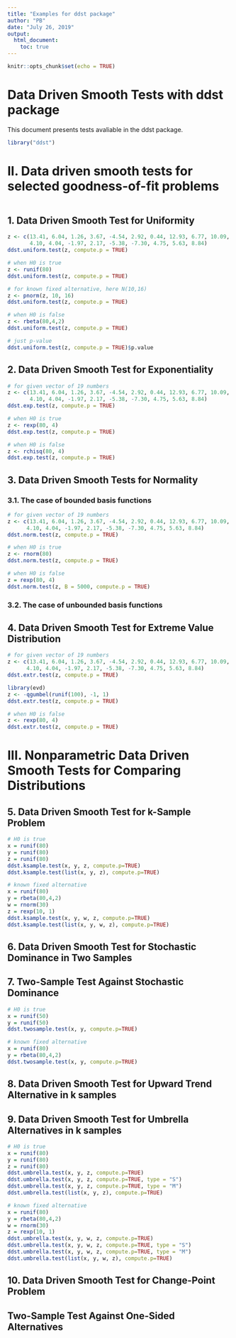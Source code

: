 ```yaml
---
title: "Examples for ddst package"
author: "PB"
date: "July 26, 2019"
output: 
  html_document:
    toc: true
---
```


```r
knitr::opts_chunk$set(echo = TRUE)
```

# Data Driven Smooth Tests with ddst package

This document presents tests avaliable in the ddst package.

```r
library("ddst")
```

# II. Data driven smooth tests for selected goodness-of-fit problems

```r
```

## 1. Data Driven Smooth Test for Uniformity

```r
z <- c(13.41, 6.04, 1.26, 3.67, -4.54, 2.92, 0.44, 12.93, 6.77, 10.09,
       4.10, 4.04, -1.97, 2.17, -5.38, -7.30, 4.75, 5.63, 8.84)
ddst.uniform.test(z, compute.p = TRUE)

# when H0 is true
z <- runif(80)
ddst.uniform.test(z, compute.p = TRUE)

# for known fixed alternative, here N(10,16)
z <- pnorm(z, 10, 16)
ddst.uniform.test(z, compute.p = TRUE)

# when H0 is false
z <- rbeta(80,4,2)
ddst.uniform.test(z, compute.p = TRUE)

# just p-value
ddst.uniform.test(z, compute.p = TRUE)$p.value
```
## 2. Data Driven Smooth Test for Exponentiality

```r
# for given vector of 19 numbers
z <- c(13.41, 6.04, 1.26, 3.67, -4.54, 2.92, 0.44, 12.93, 6.77, 10.09,
       4.10, 4.04, -1.97, 2.17, -5.38, -7.30, 4.75, 5.63, 8.84)
ddst.exp.test(z, compute.p = TRUE)

# when H0 is true
z <- rexp(80, 4)
ddst.exp.test(z, compute.p = TRUE)

# when H0 is false
z <- rchisq(80, 4)
ddst.exp.test(z, compute.p = TRUE)

```

## 3. Data Driven Smooth Tests for Normality


### 3.1. The case of bounded basis functions

```r
# for given vector of 19 numbers
z <- c(13.41, 6.04, 1.26, 3.67, -4.54, 2.92, 0.44, 12.93, 6.77, 10.09,
      4.10, 4.04, -1.97, 2.17, -5.38, -7.30, 4.75, 5.63, 8.84)
ddst.norm.test(z, compute.p = TRUE)

# when H0 is true
z <- rnorm(80)
ddst.norm.test(z, compute.p = TRUE)

# when H0 is false
z = rexp(80, 4)
ddst.norm.test(z, B = 5000, compute.p = TRUE)

```

### 3.2. The case of unbounded basis functions



## 4. Data Driven Smooth Test for Extreme Value Distribution


```r
# for given vector of 19 numbers
z <- c(13.41, 6.04, 1.26, 3.67, -4.54, 2.92, 0.44, 12.93, 6.77, 10.09,
      4.10, 4.04, -1.97, 2.17, -5.38, -7.30, 4.75, 5.63, 8.84)
ddst.extr.test(z, compute.p = TRUE)

library(evd)
z <- -qgumbel(runif(100), -1, 1)
ddst.extr.test(z, compute.p = TRUE)

# when H0 is false
z <- rexp(80, 4)
ddst.extr.test(z, compute.p = TRUE)

```

# III. Nonparametric Data Driven Smooth Tests for Comparing Distributions


## 5. Data Driven Smooth Test for k-Sample Problem

```r
# H0 is true
x = runif(80)
y = runif(80)
z = runif(80)
ddst.ksample.test(x, y, z, compute.p=TRUE)
ddst.ksample.test(list(x, y, z), compute.p=TRUE)

# known fixed alternative
x = runif(80)
y = rbeta(80,4,2)
w = rnorm(30)
z = rexp(10, 1)
ddst.ksample.test(x, y, w, z, compute.p=TRUE)
ddst.ksample.test(list(x, y, w, z), compute.p=TRUE)
```

## 6. Data Driven Smooth Test for Stochastic Dominance in Two Samples


## 7. Two-Sample Test Against Stochastic Dominance

```r
# H0 is true
x = runif(50)
y = runif(50)
ddst.twosample.test(x, y, compute.p=TRUE)

# known fixed alternative
x = runif(80)
y = rbeta(80,4,2)
ddst.twosample.test(x, y, compute.p=TRUE)
```

## 8. Data Driven Smooth Test for Upward Trend Alternative in k samples


## 9. Data Driven Smooth Test for Umbrella Alternatives in k samples

```r
# H0 is true
x = runif(80)
y = runif(80)
z = runif(80)
ddst.umbrella.test(x, y, z, compute.p=TRUE)
ddst.umbrella.test(x, y, z, compute.p=TRUE, type = "S")
ddst.umbrella.test(x, y, z, compute.p=TRUE, type = "M")
ddst.umbrella.test(list(x, y, z), compute.p=TRUE)

# known fixed alternative
x = runif(80)
y = rbeta(80,4,2)
w = rnorm(30)
z = rexp(10, 1)
ddst.umbrella.test(x, y, w, z, compute.p=TRUE)
ddst.umbrella.test(x, y, w, z, compute.p=TRUE, type = "S")
ddst.umbrella.test(x, y, w, z, compute.p=TRUE, type = "M")
ddst.umbrella.test(list(x, y, w, z), compute.p=TRUE)
```

## 10. Data Driven Smooth Test for Change-Point Problem


## Two-Sample Test Against One-Sided Alternatives

